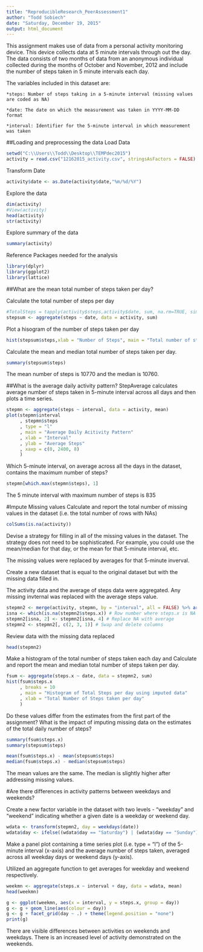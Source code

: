 ```yaml
---
title: "ReproducibleResearch_PeerAssessment1"
author: "Todd Sobiech"
date: "Saturday, December 19, 2015"
output: html_document
---
```


This assignment makes use of data from a personal activity monitoring device. This device collects data at 5 minute intervals through out the day. The data consists of two months of data from an anonymous individual collected during the months of October and November, 2012 and include the number of steps taken in 5 minute intervals each day.

The variables included in this dataset are:

    *steps: Number of steps taking in a 5-minute interval (missing values are coded as NA)

    *date: The date on which the measurement was taken in YYYY-MM-DD format

    *interval: Identifier for the 5-minute interval in which measurement was taken


##Loading and preprocessing the data
Load Data
```r
setwd("C:\\Users\\Todd\\Desktop\\TEMPdec2015")
activity = read.csv("12162015_activity.csv", stringsAsFactors = FALSE)
```

Transform Date
```r
activity$date <- as.Date(activity$date,"%m/%d/%Y")
```

Explore the data
```r
dim(activity)
#View(activity)
head(activity)
str(activity)
```


Explore summary of the data
```r
summary(activity)
```


Reference Packages needed for the analysis

```r
library(dplyr)
library(ggplot2)
library(lattice)
```

##What are the mean total number of steps taken per day?

Calculate the total number of steps per day

```r
#TotalSteps = tapply(activity$steps,activity$date, sum, na.rm=TRUE, simplify = TRUE)
stepsum <- aggregate(steps ~ date, data = activity, sum)
```

Plot a hisogram of the number of steps taken per day
```r
hist(stepsum$steps,xlab = "Number of Steps", main = "Total number of steps taken each day",breaks = 10)
```


Calculate the mean and median total number of steps taken per day.

```r
summary(stepsum$steps)
```
The mean number of steps is 10770 and the median is 10760.

##What is the average daily activity pattern?
StepAverage calculates average number of steps taken in 5-minute interval across all days and then plots a time series.

```r
stepmn <- aggregate(steps ~ interval, data = activity, mean)
plot(stepmn$interval
     , stepmn$steps
     , type = "l"
     , main = "Average Daily Acitivity Pattern"
     , xlab = "Interval"
     , ylab = "Average Steps"
     , xaxp = c(0, 2400, 8)
     )
```    



Which 5-minute interval, on average across all the days in the dataset, contains the maximum number of steps?
```r
stepmn[which.max(stepmn$steps), 1]
```
The 5 minute interval with maximum number of steps is 835


#Impute Missing values
Calculate and report the total number of missing values in the dataset (i.e. the total number of rows with NAs)
```r
colSums(is.na(activity))
```


Devise a strategy for filling in all of the missing values in the dataset. The strategy does not need to be sophisticated. For example, you could use the mean/median for that day, or the mean for that 5-minute interval, etc.

The missing values were replaced by averages for that 5-minute inverval.

Create a new dataset that is equal to the original dataset but with the missing data filled in.

The activity data and the average of steps data were aggregated. Any missing invternal was replaced with the average steps value.

```r
stepmn2 <- merge(activity, stepmn, by = "interval", all = FALSE) %>% arrange(date, interval)
isna <- which(is.na(stepmn2$steps.x)) # Row number where steps.x is NA
stepmn2[isna, 2] <- stepmn2[isna, 4] # Replace NA with average
stepmn2 <- stepmn2[, c(2, 3, 1)] # Swap and delete columns
```


Review data with the missing data replaced
```r
head(stepmn2)
```



Make a histogram of the total number of steps taken each day and Calculate and report the mean and median total number of steps taken per day.

```r
fsum <- aggregate(steps.x ~ date, data = stepmn2, sum)
hist(fsum$steps.x
     , breaks = 10
     , main = "Histogram of Total Steps per day using imputed data"
     , xlab = "Total Number of Steps taken per day"
     )
```
     

Do these values differ from the estimates from the first part of the assignment? What is the impact of imputing missing data on the estimates of the total daily number of steps?


```r
summary(fsum$steps.x)
summary(stepsum$steps)
```


```r
mean(fsum$steps.x) - mean(stepsum$steps)
median(fsum$steps.x) - median(stepsum$steps)
```

The mean values are the same.  The median is slightly higher after addressing missing values.


#Are there differences in activity patterns between weekdays and weekends?

Create a new factor variable in the dataset with two levels - "weekday" and "weekend" indicating whether a given date is a weekday or weekend day.


```r
wdata <- transform(stepmn2, day = weekdays(date))
wdata$day <- ifelse((wdata$day == "Saturday") | (wdata$day == "Sunday"), "Weekend", "Weekday")
```


Make a panel plot containing a time series plot (i.e. type = "l") of the 5-minute interval (x-axis) and the average number of steps taken, averaged across all weekday days or weekend days (y-axis).

Utilized an aggregate function to get averages for weekday and weekend respectively.

```r
weekmn <- aggregate(steps.x ~ interval + day, data = wdata, mean)
head(weekmn)
```



```r
g <- ggplot(weekmn, aes(x = interval, y = steps.x, group = day))
g <- g + geom_line(aes(colour = day))
g <- g + facet_grid(day ~ .) + theme(legend.position = "none") 
print(g)
```

There are visible differences between activities on weekends and weekdays.  There is an increased level of activity demonstrated on the weekends.
